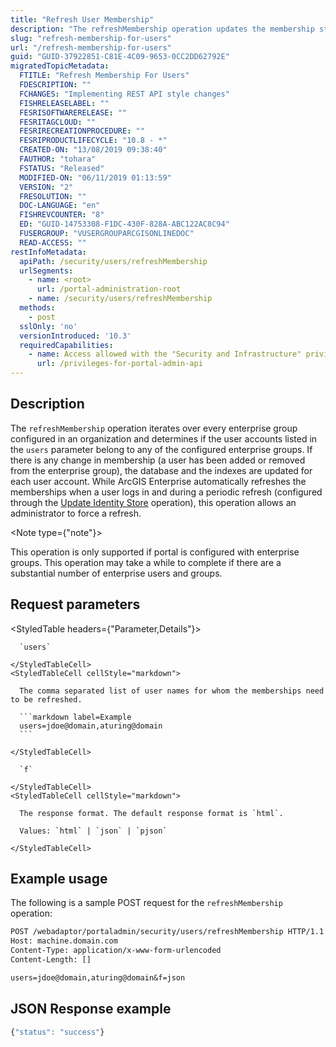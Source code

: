 ```yaml
---
title: "Refresh User Membership"
description: "The refreshMembership operation updates the membership status of users within a specific enterprise group."
slug: "refresh-membership-for-users"
url: "/refresh-membership-for-users"
guid: "GUID-37922851-C81E-4C09-9653-0CC2DD62792E"
migratedTopicMetadata:
  FTITLE: "Refresh Membership For Users"
  FDESCRIPTION: ""
  FCHANGES: "Implementing REST API style changes"
  FISHRELEASELABEL: ""
  FESRISOFTWARERELEASE: ""
  FESRITAGCLOUD: ""
  FESRIRECREATIONPROCEDURE: ""
  FESRIPRODUCTLIFECYCLE: "10.8 - *"
  CREATED-ON: "13/08/2019 09:38:40"
  FAUTHOR: "tohara"
  FSTATUS: "Released"
  MODIFIED-ON: "06/11/2019 01:13:59"
  VERSION: "2"
  FRESOLUTION: ""
  DOC-LANGUAGE: "en"
  FISHREVCOUNTER: "8"
  ED: "GUID-14753308-F1DC-430F-828A-ABC122AC8C94"
  FUSERGROUP: "VUSERGROUPARCGISONLINEDOC"
  READ-ACCESS: ""
restInfoMetadata:
  apiPath: /security/users/refreshMembership
  urlSegments:
    - name: <root>
      url: /portal-administration-root
    - name: /security/users/refreshMembership
  methods:
    - post
  sslOnly: 'no'
  versionIntroduced: '10.3'
  requiredCapabilities:
    - name: Access allowed with the "Security and Infrastructure" privilege
      url: /privileges-for-portal-admin-api
---
```


## Description

The `refreshMembership` operation iterates over every enterprise group configured in an organization and determines if the user accounts listed in the `users` parameter belong to any of the configured enterprise groups. If there is any change in membership (a user has been added or removed from the enterprise group), the database and the indexes are updated for each user account. While ArcGIS Enterprise automatically refreshes the memberships when a user logs in and during a periodic refresh (configured through the [Update Identity Store](/update-identity-store) operation), this operation allows an administrator to force a refresh.

<Note type={"note"}>

This operation is only supported if portal is configured with enterprise groups. This operation may take a while to complete if there are a substantial number of enterprise users and groups.

</Note>

##  Request parameters

<StyledTable headers={"Parameter,Details"}>
  <StyledTableRow>
    <StyledTableCell cellStyle="markdown">

      `users` 

    </StyledTableCell>
    <StyledTableCell cellStyle="markdown">

      The comma separated list of user names for whom the memberships need to be refreshed.

      ```markdown label=Example
      users=jdoe@domain,aturing@domain
      ```

    </StyledTableCell>
  </StyledTableRow>
  <StyledTableRow>
    <StyledTableCell cellStyle="markdown">

      `f` 

    </StyledTableCell>
    <StyledTableCell cellStyle="markdown">

      The response format. The default response format is `html`.

      Values: `html` | `json` | `pjson`

    </StyledTableCell>
  </StyledTableRow>
</StyledTable>

## Example usage

The following is a sample POST request for the `refreshMembership` operation:

```markdown
POST /webadaptor/portaladmin/security/users/refreshMembership HTTP/1.1
Host: machine.domain.com
Content-Type: application/x-www-form-urlencoded
Content-Length: []

users=jdoe@domain,aturing@domain&f=json
```

## JSON Response example

```javascript
{"status": "success"}
```